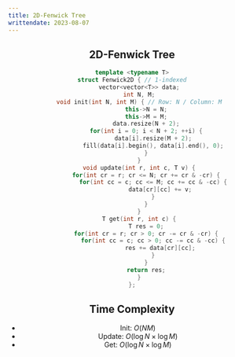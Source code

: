 ---
title: 2D-Fenwick Tree
writtendate: 2023-08-07
---

<Header />


## 2D-Fenwick Tree

```cpp
template <typename T>
struct Fenwick2D { // 1-indexed
    vector<vector<T>> data;
    int N, M;
    void init(int N, int M) { // Row: N / Column: M
        this->N = N;
        this->M = M;
        data.resize(N + 2);
        for(int i = 0; i < N + 2; ++i) {
            data[i].resize(M + 2);
            fill(data[i].begin(), data[i].end(), 0);
        }
    }
    void update(int r, int c, T v) {
        for(int cr = r; cr <= N; cr += cr & -cr) {
            for(int cc = c; cc <= M; cc += cc & -cc) {
                data[cr][cc] += v;
            }
        }
    }
    T get(int r, int c) {
        T res = 0;
        for(int cr = r; cr > 0; cr -= cr & -cr) {
            for(int cc = c; cc > 0; cc -= cc & -cc) {
                res += data[cr][cc];
            }
        }
        return res;
    }
};

```

## Time Complexity

- Init: $O(NM)$
- Update: $O(\log N \times \log M)$
- Get: $O(\log N \times \log M)$

<Comment />
